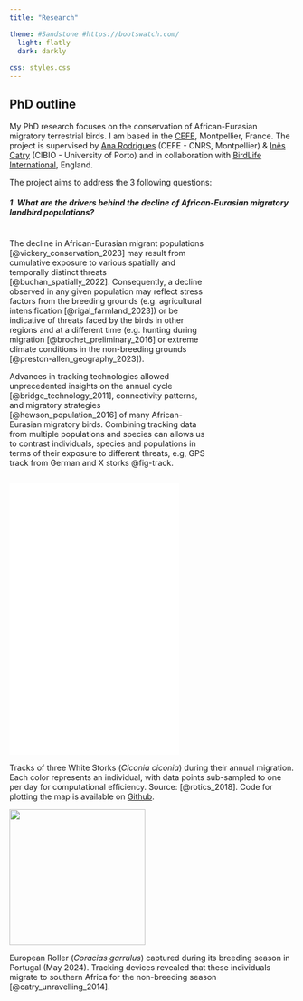 ```yaml
---
title: "Research"

theme: #Sandstone #https://bootswatch.com/
  light: flatly
  dark: darkly
  
css: styles.css
---
```


## PhD outline

My PhD research focuses on the conservation of African-Eurasian migratory terrestrial birds. I am based in the [CEFE](https://www.cefe.cnrs.fr/en/), Montpellier, France. The project is supervised by [Ana Rodrigues](https://www.cefe.cnrs.fr/fr/recherche/bc/dpb/862-c/228-ana-rodrigues) (CEFE - CNRS, Montpellier) & [Inês Catry](https://cibio.up.pt/en/people/details/ines-catry/) (CIBIO - University of Porto) and in collaboration with [BirdLife International](https://www.birdlife.org/), England.

The project aims to address the 3 following questions:

##### 1. What are the drivers behind the decline of African-Eurasian migratory landbird populations?

::::: {layout-ncol="2"}
::: {.column width="70%"}
The decline in African-Eurasian migrant populations [@vickery_conservation_2023] may result from cumulative exposure to various spatially and temporally distinct threats [@buchan_spatially_2022]. Consequently, a decline observed in any given population may reflect stress factors from the breeding grounds (e.g. agricultural intensification [@rigal_farmland_2023]) or be indicative of threats faced by the birds in other regions and at a different time (e.g. hunting during migration [@brochet_preliminary_2016] or extreme climate conditions in the non-breeding grounds [@preston-allen_geography_2023]).
 
Advances in tracking technologies allowed unprecedented insights on the annual cycle [@bridge_technology_2011], connectivity patterns, and migratory strategies [@hewson_population_2016] of many African-Eurasian migratory birds. Combining tracking data from multiple populations and species can allows us to contrast individuals, species and populations in terms of their exposure to different threats, e.g, GPS track from German and X storks @fig-track.
:::

::: {#fig-track}
![](figures/map_track.html){height="5in"}

Tracks of three White Storks (*Ciconia ciconia*) during their annual migration. Each color represents an individual, with data points sub-sampled to one per day for computational efficiency. Source: [@rotics_2018]. Code for plotting the map is available on [Github](https://github.com/etienne-henry/etienne-henry.github.io/blob/main/code/gps_tracks.R).
:::
:::::

::::: {layout-ncol="2"}
::: {#fig-roller}
![](figures/rollier.jpg){width="2.5in"}

European Roller (*Coracias garrulus*) captured during its breeding season in Portugal (May 2024). Tracking devices revealed that these individuals migrate to southern Africa for the non-breeding season [@catry_unravelling_2014].
:::

::: {.column width="0%"}
This PhD project draws on a unique dataset covering the movements of thousands of individuals from 45 African-Eurasian migratory bird species, spanning a wide range of body sizes (from small warblers to large storks) and ecological groups, including passerines, near-passerines, storks, and raptors. This dataset is the result of the collaboration of more than 172 contributors and the invaluable work of [João Guilherme](https://4vultures.org/about-us/meet-the-team/joao-guilherme/) who compiled and standardised all the different tracking data [@guilherme_informing_2022].
:::
:::::

##### 2. How are migration patterns along the African-Eurasian flyway predicted to change in response to ongoing threats (climate change and land-use change)?

This analysis will combine scenarios of future change with macro-ecological models of bird migration to predict the response of bird migration patterns across the African-Eurasian flyway to anthropogenic change. Specifically, it will rely on the Optimal Redistribution Simulator (ORSIM), a mechanistic model developed by Somveille et al. [@somveille_general_2021]. The ORSIM is a mechanistic model that simulates an optimal redistribution of individuals between breeding and wintering areas building from first ecological (i.e., competition) and energetic principles and we will use it to explore how the African-Eurasian migratory system will respond to the general predicted large-scale changes in climate first, then landuse. In particular, it will explore spatio-temporal changes in migratory distances in context of global changes. Using this model, we aim to assess the impacts of large-scale climate change and land-use changes on the African-Eurasian migratory system, with a particular focus on spatio-temporal shifts in migratory distances.

##### 3. What are the priority actions for the conservation of African-Eurasian migratory landbirds at the flyway scale?

This final part will draw from the previous results to, first, identify populations or species of Afro-Eurasian migratory birds that are most at risk from ongoing as well as future change; and, second, to explore scenarios via the ORSIM model to test whether targeted conservation intervention (e.g., habitat protection, restrictions to hunting) can have a disproportionately positive effect on the conservation prospects of these species. We will use these results to inform international cooperation efforts under the United Nations Convention on the Conservation of Migratory Species of Wild Animals (CMS, 1979), specifically its daughter agreements that promote international coordination and guide decision-makers along the African-Eurasian flyway: the The African-Eurasian Migratory Landbirds Action Plan (AEMLAP) and the Memorandum of Understanding on the Conservation of Migratory Birds of Prey in Africa and Eurasia (Raptors MOU),

# Publication(s)

1.  **Henry, E. G.**, Santini, L., Butchart, S. H. M., González-Suárez, M., Lucas, P. M., Benítez-López, A., Mancini, G., Jung, M., Cardoso, P., Zizka, A., Meyer, C., Akçakaya, H. R., Berryman, A. J., Cazalis, V., & Di Marco, M. (2024). Modelling the probability of meeting IUCN Red List criteria to support reassessments. *Global Change Biology*, 30, e17119. <https://doi.org/10.1111/gcb.17119>

```{=html}
<a href="files/GCB_2024.pdf">(PDF)</a></p>
</object>
```

# Previous projects

-   Few words to describe\
    2^nd^ year Master’s thesis:\
    *Modeling the probability of meeting IUCN Red List criteria to support reassessments*\
    Under the supervision of Victor Cazalis (former iDiv, Germany), Moreno Di Marco & Luca Santini (Sapienza University, Italy), and in collaboration with all the [sRedList](https://idiv-biodiversity.de/en/sredlist) working group. \\\\\
-   Few words to describe\
    1^st^ year Master's thesis:\
    *Map the transfer of knowledge through citizen sciences: case study of amphibians on [iNaturalist](https://www.inaturalist.org/)*\
    Under the supervision of Ana Rodrigues & Marie-Morgane Rouyer (CEFE, Montpellier)

# Scientific outcomes

##### Talks

-   **2025** Student Conference on Conservation Science, [SCCS 2025](https://www.sccs-cam.org/), Cambridge, England
-   **2024** French Society of Ecology and Evolution biennial meeting, [SFE2 2024](https://sfe2-2024.fr/en), Lyon, France
-   **2022** [sRedList seminar](https://idiv-biodiversity.de/en/sredlist), Leipzig, Germany
-   **2021** British Ecological Society annual meeting, [EAB2021](https://www.britishecologicalsociety.org/events/ecology-across-borders-2021/), Liverpool, England
-   **2021** [Pollinéco Research Group](https://pollineco.org/) Meeting, National Museum of Natural History, Paris, France

##### Poster

-   **2021,** **Henry, E.G.**, Rouyer M.M., Rodrigues A.S.L.. *Mapping the global transfer of biodiversity knowledge through citizen sciences*, Student Conference on Conservation Science, Cambridge, England\
